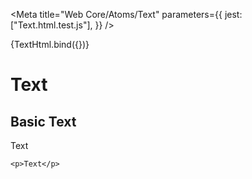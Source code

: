 

<!-- Stories -->

<Meta
  title="Web Core/Atoms/Text"
  parameters={{
    jest: ["Text.html.test.js"],
  }}
/>

<Canvas withSource="open">
  <Story
    name="Basic text"
    argTypes={ArgTypesTextHtml}
    args={ArgsTextPrimaryHtml}
  >
    {TextHtml.bind({})}
  </Story>
</Canvas>

<!-- Documentation -->

# Text

## Basic Text

<p>Text</p>

```
<p>Text</p>
```
